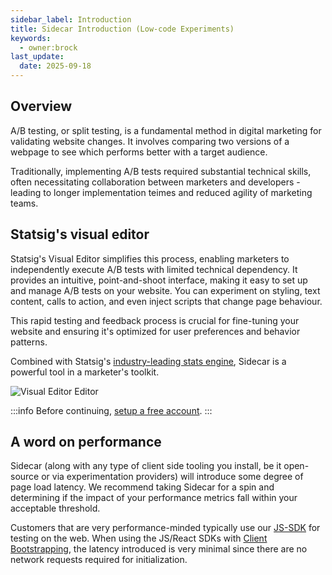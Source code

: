 ```yaml
---
sidebar_label: Introduction
title: Sidecar Introduction (Low-code Experiments)
keywords:
  - owner:brock
last_update:
  date: 2025-09-18
---
```


## Overview

A/B testing, or split testing, is a fundamental method in digital marketing for validating website changes. It involves comparing two versions of a webpage to see which performs better with a target audience. 

Traditionally, implementing A/B tests required substantial technical skills, often necessitating collaboration between marketers and developers - leading to longer implementation teimes and reduced agility of marketing teams.

## Statsig's visual editor

Statsig's Visual Editor simplifies this process, enabling marketers to independently execute A/B tests with limited technical dependency. It provides an intuitive, point-and-shoot interface, making it easy to set up and manage A/B tests on your website. You can experiment on styling, text content, calls to action, and even inject scripts that change page behaviour.

This rapid testing and feedback process is crucial for fine-tuning your website and ensuring it's optimized for user preferences and behavior patterns.

Combined with Statsig's [industry-leading stats engine](/experiments-plus), Sidecar is a powerful tool in a marketer's toolkit.

![Visual Editor Editor](/img/sidecarv3editor.png)

:::info Before continuing, [setup a free account](https://statsig.com/signup).
:::

## A word on performance

Sidecar (along with any type of client side tooling you install, be it open-source or via experimentation providers) will introduce some degree of page load latency. We recommend taking Sidecar for a spin and determining if the impact of your performance metrics fall within your acceptable threshold.

Customers that are very performance-minded typically use our [JS-SDK](/client/javascript-sdk) for testing on the web. When using the JS/React SDKs with [Client Bootstrapping](/client/javascript-sdk/init-strategies/#2-bootstrap-initialization), the latency introduced is very minimal since there are no network requests required for initialization.
